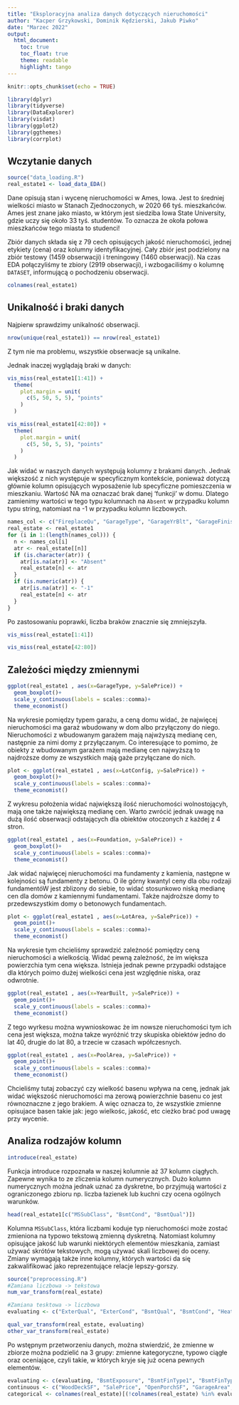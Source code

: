 ```yaml
---
title: "Eksploracyjna analiza danych dotyczących nieruchomości"
author: "Kacper Grzykowski, Dominik Kędzierski, Jakub Piwko"
date: "Marzec 2022"
output:
  html_document:
    toc: true
    toc_float: true
    theme: readable
    highlight: tango
---
```


```r
knitr::opts_chunk$set(echo = TRUE)
```

```r
library(dplyr)
library(tidyverse)
library(DataExplorer)
library(visdat)
library(ggplot2)
library(ggthemes)
library(corrplot)
```

## Wczytanie danych
```r
source("data_loading.R")
real_estate1 <- load_data_EDA()
```

Dane opisują stan i wycenę nieruchomości w Ames, Iowa. 
Jest to średniej wielkości miasto w Stanach Zjednoczonych, w 2020 66 tyś. mieszkańców.
Ames jest znane jako miasto, w którym jest siedziba Iowa State University, gdzie uczy się około 33 tyś. studentów.
To oznacza że okoła połowa mieszkańców tego miasta to studenci!

Zbiór danych składa się z 79 cech opisujących jakość nieruchomości, jednej etykiety (cena) oraz kolumny identyfikacyjnej. Cały zbiór jest podzielony na zbiór testowy (1459 obserwacji) i treningowy (1460 obserwacji). Na czas EDA połączyliśmy te zbiory (2919 obserwacji), i wzbogaciliśmy o kolumnę `DATASET`, informującą o pochodzeniu obserwacji. 

```r
colnames(real_estate1)
```

## Unikalność i braki danych
Najpierw sprawdzimy unikalność obserwacji.

```r
nrow(unique(real_estate1)) == nrow(real_estate1)
```

Z tym nie ma problemu, wszystkie obserwacje są unikalne.

Jednak inaczej wyglądają braki w danych:

```r
vis_miss(real_estate1[1:41]) + 
  theme(
    plot.margin = unit(
      c(5, 50, 5, 5), "points"
    )
  )

```
```r
vis_miss(real_estate1[42:80]) + 
  theme(
    plot.margin = unit(
      c(5, 50, 5, 5), "points"
    )
  )
```

Jak widać w naszych danych występują kolumny z brakami danych. Jednak większość z nich występuje w specyficznym kontekście, ponieważ dotyczą głównie kolumn opisujących wyposażenie lub specyficzne pomieszczenia w mieszkaniu. Wartość NA ma oznaczać brak danej 'funkcji' w domu. Dlatego zamienimy wartości w tego typu kolumnach na `Absent` w przypadku kolumn typu string, natomiast na -1 w przypadku kolumn liczbowych.   

```r
names_col <- c("FireplaceQu", "GarageType", "GarageYrBlt", "GarageFinish", "GarageQual", "GarageCond", "PoolQC", "Fence", "MiscFeature", "Alley", "BsmtQual", "BsmtCond", "BsmtExposure", "BsmtFinType1", "BsmtFinType2")
real_estate <- real_estate1
for (i in 1:(length(names_col))) {
  n <- names_col[i]
  atr <- real_estate[[n]]
  if (is.character(atr)) {
    atr[is.na(atr)] <- "Absent"
    real_estate[n] <- atr
  }
  if (is.numeric(atr)) {
    atr[is.na(atr)] <- "-1"
    real_estate[n] <- atr
  }
}
```

Po zastosowaniu poprawki, liczba braków znacznie się zmniejszyła.

```r
vis_miss(real_estate[1:41])
```
```r
vis_miss(real_estate[42:80])
```

## Zależości między zmiennymi

```r
ggplot(real_estate1 , aes(x=GarageType, y=SalePrice)) + 
  geom_boxplot()+
  scale_y_continuous(labels = scales::comma)+
  theme_economist()
```

Na wykresie pomiędzy typem garażu, a ceną domu widać, że najwięcej nieruchomości ma garaż wbudowany w dom albo przyłączony do niego. Nieruchomości z wbudowanym garażem mają najwżyszą medianę cen, następnie za nimi domy z przyłączanym. Co interesujące to pomimo, że obiekty z wbudowanym garażem mają medianę cen najwyższą to najdroższe domy ze wszystkich mają gaże przyłączane do nich. 


```r
plot <- ggplot(real_estate1 , aes(x=LotConfig, y=SalePrice)) + 
  geom_boxplot()+
  scale_y_continuous(labels = scales::comma)+
  theme_economist()
```

Z wykresu położenia widać największą ilość nieruchomości wolnostojącyh, mają one także największą medianę cen. Warto zwrócić jednak uwagę na dużą ilość obserwacji odstających dla obiektów otoczonych z każdej z 4 stron. 


```r
ggplot(real_estate1 , aes(x=Foundation, y=SalePrice)) + 
  geom_boxplot()+
  scale_y_continuous(labels = scales::comma)+
  theme_economist()
```

Jak widać najwięcej nieruchomości ma fundamenty z kamienia, następne w kolejności są fundamenty z betonu. O ile górny kwantyl ceny dla obu rodzaji fundamentóW jest zblizony do siebie, to widać stosunkowo niską medianę cen dla domów z kamiennymi fundamentami. Także najdroższe domy to przedewszystkim domy o betonowych fundamentach.

```r
plot <- ggplot(real_estate1 , aes(x=LotArea, y=SalePrice)) + 
  geom_point()+
  scale_y_continuous(labels = scales::comma)+
  theme_economist()

```

Na wykresie tym chcieliśmy sprawdzić zależność pomiędzy ceną nieruchomości a wielkością. Widać pewną zależność, że im większa powierzchia tym cena większa. Istnieja jednak pewne przypadki odstające dla których poimo dużej wielkości cena jest względnie niska, oraz odwrotnie.


```r
ggplot(real_estate1 , aes(x=YearBuilt, y=SalePrice)) + 
  geom_point()+
  scale_y_continuous(labels = scales::comma)+
  theme_economist()
```


Z tego wyrkesu można wywnioskowac że im nowsze nieruchomości tym ich cena jest większa, można takze wyróżnić trzy skupiska obiektów jedno do lat 40, drugie do lat 80, a trzecie w czasach wpółczesnych.


```r
ggplot(real_estate1 , aes(x=PoolArea, y=SalePrice)) + 
  geom_point()+
  scale_y_continuous(labels = scales::comma)+
  theme_economist()
```

Chcieliśmy tutaj zobaczyć czy wielkość basenu wpływa na cenę, jednak jak widać większość nieruchomości ma zerową powierzchnie basenu co jest równoznaczne z jego brakiem. A więc oznacza to, że wszystkie zmienne opisujace basen takie jak: jego wielkośc, jakość, etc cieżko brać pod uwagę przy wycenie.



## Analiza rodzajów kolumn

```r
introduce(real_estate)
```
Funkcja introduce rozpoznała w naszej kolumnie aż 37 kolumn ciągłych. Zapewne wynika to ze zliczenia kolumn numerycznych. Dużo kolumn numerycznych można jednak uznać za dyskretne, bo przyjmują wartości z ograniczonego zbioru np. liczba łazienek lub kuchni czy ocena ogólnych warunków. 

```r
head(real_estate1[c("MSSubClass", "BsmtCond", "BsmtQual")])
```

Kolumna `MSSubClass`, która liczbami koduje typ nieruchomości może zostać zmieniona na typowo tekstową zmienną dyskretną. Natomiast kolumny opisujące jakość lub warunki niektórych elementów mieszkania, zamiast używać skrótów tekstowych, mogą używać skali liczbowej do oceny. Zmiany wymagają także inne kolumny, których wartości da się zakwalifikować jako reprezentujące relacje lepszy-gorszy. 

```r
source("preprocessing.R")
#Zamiana liczbowa -> tekstowa
num_var_transform(real_estate)
```

```r
#Zamiana tesktowa -> liczbowa
evaluating <- c("ExterQual", "ExterCond", "BsmtQual", "BsmtCond", "HeatingQC", "KitchenQual", "FireplaceQu", "GarageQual", "GarageCond", "PoolQC")

qual_var_transform(real_estate, evaluating)
other_var_transform(real_estate)
```

Po wstępnym przetworzeniu danych, można stwierdzić, że zmienne w zbiorze można podzielić na 3 grupy: zmienne kategoryczne, typowo ciągłe oraz oceniające, czyli takie, w których kryje się już ocena pewnych elementów. 

```r
evaluating <- c(evaluating, "BsmtExposure", "BsmtFinType1", "BsmtFinType2", "Functional", "OverallQual", "OverallCond")
continuous <- c("WoodDeckSF", "SalePrice", "OpenPorchSF", "GarageArea", "EnclosedPorch", "PoolArea", "X2ndFlrSF", "X1stFlrSF", "TotalBsmtSF", "GrLivArea", "YearRemodAdd", "YearBuilt", "MasVnrArea", "LotFrontage", "LotArea", "BsmtUnfSF", "BsmtFinSF1", "BsmtFinSF2")
categorical <- colnames(real_estate)[(!colnames(real_estate) %in% evaluating) & (!colnames(real_estate) %in% continuous)]
```